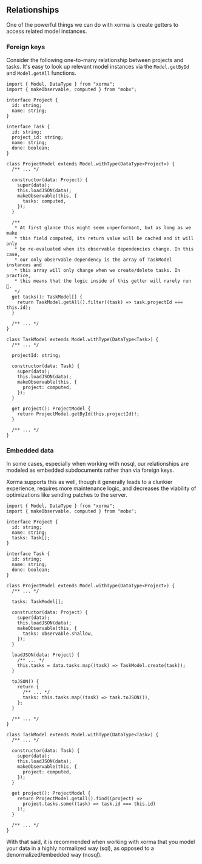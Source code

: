 ## Relationships

One of the powerful things we can do with xorma is create getters to access related model instances.

### Foreign keys

Consider the following one-to-many relationship between projects and tasks. It's easy to look up relevant model instances via the `Model.getById` and `Model.getAll` functions.

```tsx
import { Model, DataType } from "xorma";
import { makeObservable, computed } from "mobx";

interface Project {
  id: string;
  name: string;
}

interface Task {
  id: string;
  project_id: string;
  name: string;
  done: boolean;
}

class ProjectModel extends Model.withType(DataType<Project>) {
  /** ... */

  constructor(data: Project) {
    super(data);
    this.loadJSON(data);
    makeObservable(this, {
      tasks: computed,
    });
  }

  /**
   * At first glance this might seem unperformant, but as long as we make
   * this field computed, its return value will be cached and it will only
   * be re-evaluated when its observable dependencies change. In this case,
   * our only observable dependency is the array of TaskModel instances and
   * this array will only change when we create/delete tasks. In practice,
   * this means that the logic inside of this getter will rarely run 🙌.
   */
  get tasks(): TaskModel[] {
    return TaskModel.getAll().filter((task) => task.projectId === this.id);
  }

  /** ... */
}

class TaskModel extends Model.withType(DataType<Task>) {
  /** ... */

  projectId: string;

  constructor(data: Task) {
    super(data);
    this.loadJSON(data);
    makeObservable(this, {
      project: computed,
    });
  }

  get project(): ProjectModel {
    return ProjectModel.getById(this.projectId)!;
  }

  /** ... */
}
```

### Embedded data

In some cases, especially when working with nosql, our relationships are modeled as embedded subdocuments rather than via foreign keys.

Xorma supports this as well, though it generally leads to a clunkier experience, requires more maintenance logic, and decreases the viability of optimizations like sending patches to the server.

```tsx
import { Model, DataType } from "xorma";
import { makeObservable, computed } from "mobx";

interface Project {
  id: string;
  name: string;
  tasks: Task[];
}

interface Task {
  id: string;
  name: string;
  done: boolean;
}

class ProjectModel extends Model.withType(DataType<Project>) {
  /** ... */

  tasks: TaskModel[];

  constructor(data: Project) {
    super(data);
    this.loadJSON(data);
    makeObservable(this, {
      tasks: observable.shallow,
    });
  }

  loadJSON(data: Project) {
    /** ... */
    this.tasks = data.tasks.map((task) => TaskModel.create(task));
  }

  toJSON() {
    return {
      /** ... */
      tasks: this.tasks.map((task) => task.toJSON()),
    };
  }

  /** ... */
}

class TaskModel extends Model.withType(DataType<Task>) {
  /** ... */

  constructor(data: Task) {
    super(data);
    this.loadJSON(data);
    makeObservable(this, {
      project: computed,
    });
  }

  get project(): ProjectModel {
    return ProjectModel.getAll().find((project) =>
      project.tasks.some((task) => task.id === this.id)
    )!;
  }

  /** ... */
}
```

With that said, it is recommended when working with xorma that you model your data in a highly normalized way (sql), as opposed to a denormalized/embedded way (nosql).
